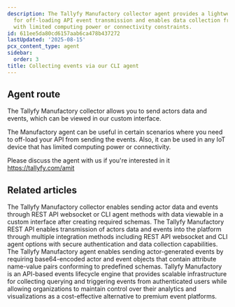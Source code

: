 ```yaml
---
description: The Tallyfy Manufactory collector agent provides a lightweight solution
  for off-loading API event transmission and enables data collection from IoT devices
  with limited computing power or connectivity constraints.
id: 611ee5da80cd6157aab6ca478b437272
lastUpdated: '2025-08-15'
pcx_content_type: agent
sidebar:
  order: 3
title: Collecting events via our CLI agent
---
```


## Agent route

The Tallyfy Manufactory collector allows you to send actors data and events, which can be viewed in our custom interface.

The Manufactory agent can be useful in certain scenarios where you need to off-load your API from sending the events. Also, it can be used in any IoT device that has limited computing power or connectivity.

Please discuss the agent with us if you're interested in it https://tallyfy.com/amit


## Related articles
<CardGrid>
<LinkTitleCard header="<b>Manufactory > Collector</b>" href="/products/manufactory/collector/" > The Tallyfy Manufactory collector enables sending actor data and events through REST API websocket or CLI agent methods with data viewable in a custom interface after creating required schemas. </LinkTitleCard>
<LinkTitleCard header="<b>Collector > Collecting events via the REST API</b>" href="/products/manufactory/collector/rest_api/" > The Tallyfy Manufactory REST API enables transmission of actors data and events into the platform through multiple integration methods including REST API websocket and CLI agent options with secure authentication and data collection capabilities. </LinkTitleCard>
<LinkTitleCard header="<b>Agent > Send events via the CLI agent</b>" href="/products/manufactory/collector/agent/send_events/" > The Tallyfy Manufactory agent enables sending actor-generated events by requiring base64-encoded actor and event objects that contain attribute name-value pairs conforming to predefined schemas. </LinkTitleCard>
<LinkTitleCard header="<b>Overview</b>" href="/products/manufactory/" > Tallyfy Manufactory is an API-based events lifecycle engine that provides scalable infrastructure for collecting querying and triggering events from authenticated users while allowing organizations to maintain control over their analytics and visualizations as a cost-effective alternative to premium event platforms. </LinkTitleCard>
</CardGrid>